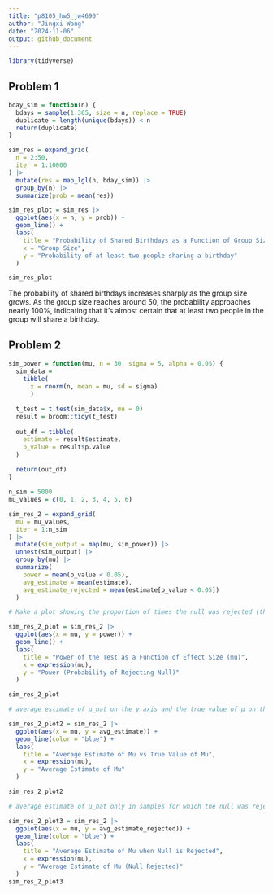 ```yaml
---
title: "p8105_hw5_jw4690"
author: "Jingxi Wang"
date: "2024-11-06"
output: github_document
---
```


```r
library(tidyverse)
```

## Problem 1

```r
bday_sim = function(n) {
  bdays = sample(1:365, size = n, replace = TRUE)
  duplicate = length(unique(bdays)) < n
  return(duplicate)
}

sim_res = expand_grid(
  n = 2:50,
  iter = 1:10000
) |>
  mutate(res = map_lgl(n, bday_sim)) |>
  group_by(n) |>
  summarize(prob = mean(res))

sim_res_plot = sim_res |>
  ggplot(aes(x = n, y = prob)) +
  geom_line() +
  labs(
    title = "Probability of Shared Birthdays as a Function of Group Size",
    x = "Group Size",
    y = "Probability of at least two people sharing a birthday"
  )

sim_res_plot
```

The probability of shared birthdays increases sharply as the group size grows. As the group size reaches around 50, the probability approaches nearly 100%, indicating that it’s almost certain that at least two people in the group will share a birthday. 


## Problem 2

```r
sim_power = function(mu, n = 30, sigma = 5, alpha = 0.05) {
  sim_data = 
    tibble(
      x = rnorm(n, mean = mu, sd = sigma)
      )
  
  t_test = t.test(sim_data$x, mu = 0)
  result = broom::tidy(t_test)
  
  out_df = tibble(
    estimate = result$estimate,
    p_value = result$p.value
  )
  
  return(out_df)
}
```

```r
n_sim = 5000
mu_values = c(0, 1, 2, 3, 4, 5, 6)

sim_res_2 = expand_grid(
  mu = mu_values,
  iter = 1:n_sim
) |>
  mutate(sim_output = map(mu, sim_power)) |>
  unnest(sim_output) |>
  group_by(mu) |>
  summarize(
    power = mean(p_value < 0.05),
    avg_estimate = mean(estimate),
    avg_estimate_rejected = mean(estimate[p_value < 0.05])
  )
```

```r
# Make a plot showing the proportion of times the null was rejected (the power of the test) on the y axis and the true value of μ on the x axis.

sim_res_2_plot = sim_res_2 |>
  ggplot(aes(x = mu, y = power)) +
  geom_line() +
  labs(
    title = "Power of the Test as a Function of Effect Size (mu)",
    x = expression(mu),
    y = "Power (Probability of Rejecting Null)"
  )

sim_res_2_plot
```

```r
# average estimate of μ_hat on the y axis and the true value of μ on the x axis.

sim_res_2_plot2 = sim_res_2 |>
  ggplot(aes(x = mu, y = avg_estimate)) +
  geom_line(color = "blue") +
  labs(
    title = "Average Estimate of Mu vs True Value of Mu",
    x = expression(mu),
    y = "Average Estimate of Mu"
  )

sim_res_2_plot2
```

```r
# average estimate of μ_hat only in samples for which the null was rejected on the y axis and the true value of μ on the x axis.

sim_res_2_plot3 = sim_res_2 |>
  ggplot(aes(x = mu, y = avg_estimate_rejected)) +
  geom_line(color = "blue") +
  labs(
    title = "Average Estimate of Mu when Null is Rejected",
    x = expression(mu),
    y = "Average Estimate of Mu (Null Rejected)"
  )
sim_res_2_plot3
```

